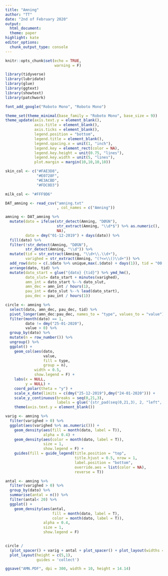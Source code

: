 ```yaml
---
title: "Amning"
author: "TT"
date: "2nd of February 2020"
output:
  html_document:
  theme: paper
highlight: kate
editor_options:
  chunk_output_type: console
---
```


```r
knitr::opts_chunk$set(echo = TRUE, 
                      warning = F)
```

```r
library(tidyverse)
library(lubridate)
library(glue)
library(ggtext)
library(showtext)
library(patchwork)

font_add_google("Roboto Mono", "Roboto Mono")
```

```r
theme_set(theme_minimal(base_family = "Roboto Mono", base_size = 9))
theme_update(axis.text.y = element_blank(),
             axis.title = element_blank(),
             axis.ticks = element_blank(),
             legend.position = "bottom",
             legend.title = element_blank(),
             legend.spacing.x = unit(1, "inch"),
             legend.key = element_rect(color = NA),
             legend.key.height = unit(0.75, "lines"), 
             legend.key.width = unit(5, "lines"),
             plot.margin = margin(10,10,10,10))
```

```r
skin_col <- c("#FAE3D8",
              "#E0728F",
              "#E3ACBD",
              "#FDC0D3")

milk_col <- "#FFF9D6"
```

```r
DAT_amning <- read_csv("amning.txt"
                       , col_names = c("Amning"))
```

```r
amning <- DAT_amning %>% 
  mutate(dato = ifelse(str_detect(Amning, "DØGN"), 
                       str_extract(Amning, "\\d*$") %>% as.numeric(),
                       NA),
         dato = dmy("01-12-2019") + days(dato)) %>% 
  fill(dato) %>% 
  filter(!str_detect(Amning, "DØGN"),
         str_detect(Amning, "\\d")) %>% 
  mutate(tid = str_extract(Amning, "\\d+\\.\\d+"),
         varighed = str_extract(Amning, "(?<=\\()\\d+")) %>% 
  add_row(dato = c(.$dato %>% unique,max(.$dato) + days(1)), tid = "00.00", varighed = 0) %>% 
  arrange(dato, tid) %>% 
  mutate(dato_start = glue("{dato} {tid}") %>% ymd_hm(),
         dato_slut= dato_start + minutes(varighed),
         amn_int = dato_start %--% dato_slut,
         amn_dec = amn_int / hours(1),
         pau_int = dato_slut %--% lead(dato_start),
         pau_dec = pau_int / hours(1))

```

```r
circle <- amning %>% 
  select(dato, amn_dec, pau_dec, tid) %>% 
  pivot_longer(amn_dec:pau_dec, names_to = "type", values_to = "value") %>% 
  filter(month(dato) == 1, 
         dato != dmy("25-01-2020"),
         value > 0) %>% 
  group_by(dato) %>% 
  mutate(n = row_number()) %>% 
  ungroup() %>% 
  ggplot() +
    geom_col(aes(dato, 
                 value, 
                 fill = type, 
                 group = n),
             width = 0.5,
             show.legend = F) +
    labs(x = NULL,
         y = NULL) +
    coord_polar(theta = "y") +
    scale_x_date(limits = c(dmy("25-12-2019"),dmy("24-01-2020"))) +
    scale_y_continuous(breaks = seq(0,21,3),
                       labels = glue('{str_pad(seq(0,21,3), 2, "left", "0")}:00')) +
    theme(axis.text.y = element_blank())
```

```r
varig <- amning %>% 
  filter(varighed > 0) %>% 
  ggplot(aes(varighed %>% as.numeric())) + 
    geom_density(aes(fill = month(dato, label = T)),
                 alpha = 0.4) +
    geom_density(aes(color = month(dato, label = T)),
                 size = 1,
                 show.legend = F) +
    guides(fill = guide_legend(title.position = "top", 
                               title.hjust = 0.5, nrow = 1,
                               label.position = "bottom",
                               override.aes = list(color = NA),
                               reverse = T))
```

```r

antal <- amning %>% 
  filter(varighed > 0) %>% 
  group_by(dato) %>% 
  summarise(antal = n()) %>% 
  filter(antal< 20) %>% 
  ggplot() + 
    geom_density(aes(antal,
                     fill = month(dato, label = T), 
                     color = month(dato, label = T)), 
                 alpha = 0.4,
                 size = 1,
                 show.legend = F)
  

```

```r
circle / 
  (plot_spacer() + varig + antal + plot_spacer() + plot_layout(widths = c(0.5,4,4,0.5))) + 
  plot_layout(height = c(5,1),
              guides = 'collect')

ggsave("AMN.PDF", dpi = 300, width = 10, height = 14.14)

```

